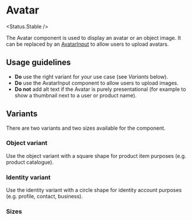 
# Avatar

<Status.Stable />

The Avatar component is used to display an avatar or an object image. It can be replaced by an [AvatarInput](Components/AvatarInput) to allow users to upload avatars.

<Story id="components-avatar--base" />

<Props />

## Usage guidelines

- **Do** use the right variant for your use case (see _Variants_ below).
- **Do** use the AvatarInput component to allow users to upload images.
- **Do not** add alt text if the Avatar is purely presentational (for example to show a thumbnail next to a user or product name).

## Variants

There are two variants and two sizes available for the component.

### Object variant

Use the object variant with a square shape for product item purposes (e.g. product catalogue).

<Story id="components-avatar--object" />

### Identity variant

Use the identity variant with a circle shape for identity account purposes (e.g. profile, contact, business).

<Story id="components-avatar--identity" />

### Sizes

<Story id="components-avatar--sizes" />
